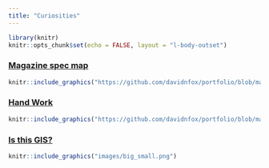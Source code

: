 ```yaml
---
title: "Curiosities"
---
```


```r
library(knitr)
knitr::opts_chunk$set(echo = FALSE, layout = "l-body-outset")
```

### [Magazine spec map](https://github.com/davidnfox/portfolio/blob/main/bq.jpg?raw=true)
```r
knitr::include_graphics("https://github.com/davidnfox/portfolio/blob/main/bq.jpg?raw=true")
```

### [Hand Work](https://github.com/davidnfox/portfolio/blob/main/lake_perez.jpg?raw=true)
```r
knitr::include_graphics("https://github.com/davidnfox/portfolio/blob/main/lake_perez.jpg?raw=true")
```

### [Is this GIS?](https://github.com/davidnfox/portfolio/blob/main/big_small.jpg?raw=true)
```r
knitr::include_graphics("images/big_small.png")
```
